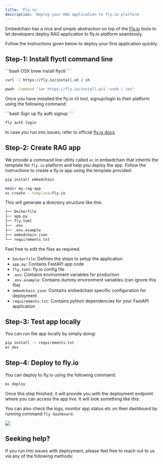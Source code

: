 ```yaml
---
title: 'Fly.io'
description: 'Deploy your RAG application to fly.io platform'
---
```


Embedchain has a nice and simple abstraction on top of the [Fly.io](https://fly.io/) tools to let developers deploy RAG application to fly.io platform seamlessly. 

Follow the instructions given below to deploy your first application quickly:


## Step-1: Install flyctl command line

<CodeGroup>
```bash OSX
brew install flyctl
```

```bash Linux
curl -L https://fly.io/install.sh | sh
```

```bash Windows
pwsh -Command "iwr https://fly.io/install.ps1 -useb | iex"
```
</CodeGroup>

Once you have installed the fly.io cli tool, signup/login to their platform using the following command:

<CodeGroup>
```bash Sign up
fly auth signup
```

```bash Sign in
fly auth login
```
</CodeGroup>

In case you run into issues, refer to official [fly.io docs](https://fly.io/docs/hands-on/install-flyctl/).

## Step-2: Create RAG app

We provide a command line utility called `ec` in embedchain that inherits the template for `fly.io` platform and help you deploy the app. Follow the instructions to create a fly.io app using the template provided:

```bash Install embedchain
pip install embedchain
```

```bash Create application
mkdir my-rag-app
ec create --template=fly.io
```

This will generate a directory structure like this:

```bash
├── Dockerfile
├── app.py
├── fly.toml
├── .env
├── .env.example
├── embedchain.json
└── requirements.txt
```

Feel free to edit the files as required.
- `Dockerfile`: Defines the steps to setup the application
- `app.py`: Contains FastAPI app code
- `fly.toml`: fly.io config file
- `.env`: Contains environment variables for production
- `.env.example`: Contains dummy environment variables (can ignore this file)
- `embedchain.json`: Contains embedchain specific configuration for deployment
- `requirements.txt`: Contains python dependencies for your FastAPI application

## Step-3: Test app locally

You can run the app locally by simply doing:

```bash Run locally
pip install -r requirements.txt
ec dev
```

## Step-4: Deploy to fly.io

You can deploy to fly.io using the following command:
```bash Deploy app
ec deploy
```

Once this step finished, it will provide you with the deployment endpoint where you can access the app live. It will look something like this:

You can also check the logs, monitor app status etc on their dashboard by running command `fly dashboard`.

<img src="/images/fly_io.png" />

## Seeking help?

If you run into issues with deployment, please feel free to reach out to us via any of the following methods:

<Snippet file="get-help.mdx" />
